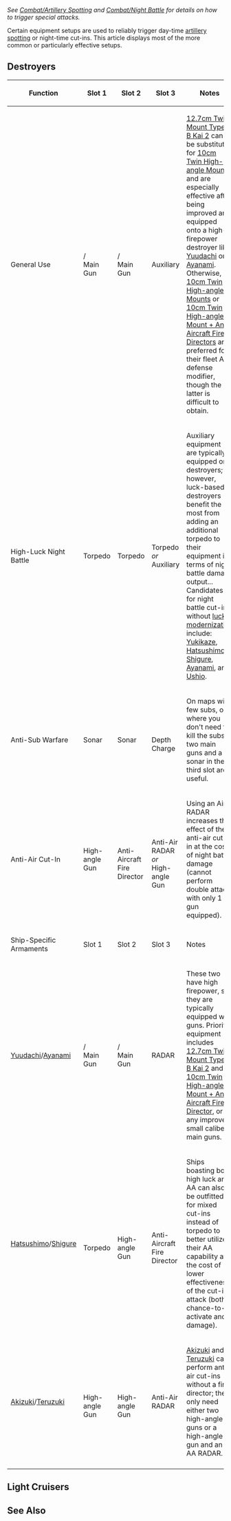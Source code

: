 {{Under Construction}}
''See [[Combat/Artillery Spotting]] and [[Combat/Night Battle]] for details on how to trigger special attacks.''

Certain equipment setups are used to reliably trigger day-time [[combat/Artillery Spotting|artillery spotting]] or night-time cut-ins. This article displays most of the more common or particularly effective setups.

==Destroyers==
{| class="wikitable" style="text-align:center;"
!Function
!Slot 1
!Slot 2
!Slot 3
<!-- !Slot 4 --> <!-- DDs do not have 4th slot so comment out -->
!Notes
|-
|General Use
|{{RedGunLight}}/{{GreenGunDP}}<br>Main Gun
|{{RedGunLight}}/{{GreenGunDP}}<br>Main Gun
|Auxiliary
<!-- | - -->
|[[12.7cm Twin Mount Type-B Kai 2]] can be substituted for [[10cm Twin High-angle Mount]]s, and are especially effective after being improved and equipped onto a high-firepower destroyer like [[Yuudachi]] or [[Ayanami]]. Otherwise, [[10cm Twin High-angle Mount]]s or [[10cm Twin High-angle Mount + Anti-Aircraft Fire Director]]s are preferred for their fleet AA defense modifier, though the latter is difficult to obtain.
|-
|High-Luck Night Battle
|{{TorpedoWeapon}}Torpedo
|{{TorpedoWeapon}}Torpedo
|{{TorpedoWeapon}}Torpedo<br>''or'' Auxiliary
<!-- | - -->
| Auxiliary equipment are typically equipped on destroyers; however, luck-based destroyers benefit the most from adding an additional torpedo to their equipment in terms of night battle damage output... Candidates for night battle cut-ins without [[Maruyu|luck modernization]] include: [[Yukikaze]], [[Hatsushimo]], [[Shigure]], [[Ayanami]], and [[Ushio]].
|-
|Anti-Sub Warfare
|{{Sonar}}Sonar
|{{Sonar}}Sonar
|{{DepthCharge}}<br>Depth Charge
<!-- | - -->
|On maps with few subs, or where you don't need to kill the subs, two main guns and a sonar in the third slot are useful.
|-
|Anti-Air Cut-In
|{{GreenGunDP}}High-angle Gun
|{{AntiAircraftFireDirector}}<br>Anti-Aircraft Fire Director
|{{Radar}}<br>Anti-Air RADAR<br>''or''<br>{{GreenGunDP}}High-angle Gun
<!-- | - -->
|Using an Air RADAR increases the effect of the anti-air cut-in at the cost of night battle damage (cannot perform double attack with only 1 gun equipped). 
|-
!Ship-Specific Armaments
!Slot 1
!Slot 2
!Slot 3
<!-- !Slot 4 --> <!-- DDs do not have 4th slot so comment out -->
!Notes
|-
|[[Yuudachi]]/[[Ayanami]]
|{{GreenGunDP}}/{{RedGunLight}}<br>Main Gun
|{{GreenGunDP}}/{{RedGunLight}}<br>Main Gun
|{{Radar}}RADAR
<!-- | - -->
|These two have high firepower, so they are typically equipped with guns. Priority equipment includes [[12.7cm Twin Mount Type-B Kai 2]] and [[10cm Twin High-angle Mount + Anti-Aircraft Fire Director]], or any improved small caliber main guns.
|-
|[[Hatsushimo]]/[[Shigure]]
|{{TorpedoWeapon}}<br>Torpedo
|{{GreenGunDP}}<br>High-angle Gun
|{{AntiAircraftFireDirector}}<br>Anti-Aircraft Fire Director
<!-- | - -->
|Ships boasting both high luck and AA can also be outfitted for mixed cut-ins instead of torpedo to better utilize their AA capability at the cost of lower effectiveness of the cut-in attack (both chance-to-activate and damage).
|-
|[[Akizuki]]/[[Teruzuki]]
|{{GreenGunDP}}<br>High-angle Gun
|{{GreenGunDP}}<br>High-angle Gun
|{{Radar}}Anti-Air RADAR
<!-- | - -->
|[[Akizuki]] and [[Teruzuki]] can perform anti-air cut-ins without a fire director; they only need either two high-angle guns or a high-angle gun and an AA RADAR.
|-
|}

==Light Cruisers==

==See Also==
{{Mechanics}}